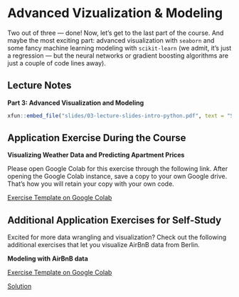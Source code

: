 # Advanced Vizualization & Modeling

Two out of three --- done! Now, let's get to the last part of the course.
And maybe the most exciting part: advanced visualization with `seaborn` and some fancy machine learning modeling with `scikit-learn` (we admit, it's just a regression --- but the neural networks or gradient boosting algorithms are just a couple of code lines away).

## Lecture Notes

::: slide-deck
**Part 3: Advanced Visualization and Modeling**

::: slides
```r
xfun::embed_file("slides/03-lecture-slides-intro-python.pdf", text = "Slides")
```
:::
:::


## Application Exercise During the Course

:::: application-exercise
**Visualizing Weather Data and Predicting Apartment Prices**

Please open Google Colab for this exercise through the following link.
After opening the Google Colab instance, save a copy to your own Google drive.
That's how you will retain your copy with your own code.

::: source
[Exercise Template on Google Colab](https://colab.research.google.com/drive/1vE2MZSkClQ47gpVg0LC_cyr4tqeumizd?usp=sharing){target="_blank"}
:::

<!-- Note: Comment the solutions if you don't want to show them. -->
<!-- After the course unit, you can uncomment them -->

<!-- ::: source -->
<!-- [Solution](insert-link-here){target="_blank"}  -->
<!-- ::: -->
:::



## Additional Application Exercises for Self-Study

Excited for more data wrangling and visualization? 
Check out the following additional exercises that let you visualize AirBnB data from Berlin.

:::: application-exercise
**Modeling with AirBnB data**


::: source
[Exercise Template on Google Colab](https://colab.research.google.com/drive/1EKv0CCRQ_W7GkJPJG_enI3k97HIxoMcY?usp=sharing){target="_blank"} 
:::

<!-- Note: Comment the solutions if you don't want to show them. -->
<!-- After the course unit, you can uncomment them -->

::: source
[Solution](https://colab.research.google.com/drive/1Z8U0FdTGLlldL-EjfF2QdAd2wOfvpT_I?usp=sharing){target="_blank"}
:::
:::

